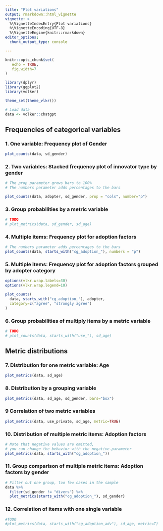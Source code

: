```yaml
---
title: "Plot variations"
output: rmarkdown::html_vignette
vignette: >
  %\VignetteIndexEntry{Plot variations}
  %\VignetteEncoding{UTF-8}
  %\VignetteEngine{knitr::rmarkdown}
editor_options: 
  chunk_output_type: console

---
```


```r
knitr::opts_chunk$set(
   echo = TRUE,
   fig.width=7
)

library(dplyr)
library(ggplot2)
library(volker)

theme_set(theme_vlkr())

# Load data
data <- volker::chatgpt

```

## Frequencies of categorical variables

### 1. One variable: Frequency plot of Gender
```r
plot_counts(data, sd_gender)
```

### 2. Two variables: Stacked frequency plot of innovator type by gender
```r
# The prop parameter grows bars to 100%
# The numbers parameter adds percentages to the bars

plot_counts(data, adopter, sd_gender, prop = "cols", number="p")
```

### 3. Group probabilities by a metric variable
```r
# TODO
# plot_metrics(data, sd_gender, sd_age)
```

### 4. Multiple items: Frequency plot for adoption factors
```r
# The numbers parameter adds percentages to the bars
plot_counts(data, starts_with("cg_adoption_"), numbers = "p")
```

### 5. Multiple items: Frequency plot for adoption factors grouped by adopter category
```r

options(vlkr.wrap.labels=30)
options(vlkr.wrap.legend=10)

plot_counts(
  data, starts_with("cg_adoption_"), adopter,
  category=c("agree", "strongly agree")
)

```

### 6. Group probabilities of multiply items by a metric variable
```r
# TODO
# plot_counts(data, starts_with("use_"), sd_age)
```


## Metric distributions

### 7. Distribution for one metric variable: Age
```r
plot_metrics(data, sd_age)
```


### 8. Distribution by a grouping variable
```r
plot_metrics(data, sd_age, sd_gender, bars="box")
```

### 9 Correlation of two metric variables
```r
plot_metrics(data, use_private, sd_age, metric=TRUE)
```

### 10. Distribution of multiple metric items: Adoption factors
```r
# Note that negative values are omitted,
# you can change the behavior with the negative-parameter
plot_metrics(data, starts_with("cg_adoption_"))
```

### 11. Group comparison of multiple metric items: Adoption factors by gender
```r
# Filter out one group, too few cases in the sample
data %>% 
  filter(sd_gender != "divers") %>% 
  plot_metrics(starts_with("cg_adoption_"), sd_gender)
```

### 12. Correlation of items with one single variable

```r
#TODO
#plot_metrics(data, starts_with("cg_adoption_adv"), sd_age, metric=T)
```
